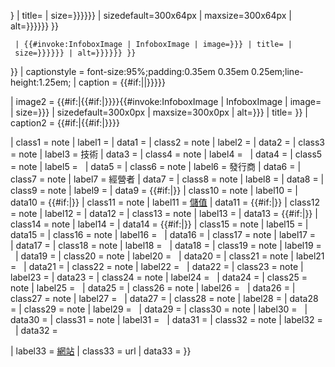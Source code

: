 {{infobox
| bodyclass  = vcard
| titleclass = fn n org
| title      = {{{name|<includeonly>{{PAGENAME}}</includeonly>}}}
| image      = {{#if:{{{screenshot|}}}
  | {{#invoke:InfoboxImage | InfoboxImage | image={{{image|{{{logo|}}}}}} | title={{{logo caption|}}} | size={{{image_size|{{{logo size|{{{logo_size|}}}}}}}}} | sizedefault=300x64px | maxsize=300x64px | alt={{{alt|{{{logo alt|{{{logo_alt|}}}}}}}}} }}	
  | {{#invoke:InfoboxImage | InfoboxImage | image={{{image|{{{logo|}}}}}} | title={{{logo caption|}}} | size={{{image_size|{{{logo size|{{{logo_size|}}}}}}}}} | alt={{{alt|{{{logo alt|{{{logo_alt|}}}}}}}}} }}
}}
| captionstyle = font-size:95%;padding:0.35em 0.35em 0.25em;line-height:1.25em;
| caption    = {{#if:{{{screenshot|}}}|{{{logo caption|}}}|{{{caption|{{{logo caption|}}}}}}}}


| image2     = {{#if:{{{screenshot|}}}|{{#if:{{{collapsible|}}}|{{hidden begin|toggle=left|title=Screenshot|titlestyle=text-align:left|contentstyle=text-align:center}}}}}}{{#invoke:InfoboxImage | InfoboxImage | image={{{screenshot|}}} | size={{{screenshot size|{{{screenshot_size|}}}}}} | sizedefault=300x0px | maxsize=300x0px | alt={{{screenshot alt|{{{screenshot_alt|}}}}}} | title={{{caption|}}} }}
| caption2   = {{#if:{{{screenshot|}}}|{{{caption|}}}{{#if:{{{collapsible|}}}|{{hidden end}}}}}}

| class1     = note
| label1     = {{nowrap|使用地區}}
| data1      = {{{location|}}}
| class2     = note
| label2     = {{nowrap|啟用時間}}
| data2      = {{{launched|}}}
| class3     = note
| label3     = 技術
| data3      = {{{technology_1|}}}
| class4     = note
| label4     = &nbsp;
| data4      = {{{technology_2|}}}
| class5     = note
| label5     = &nbsp;
| data5      = {{{technology_3|}}}
| class6     = note
| label6     = 發行商
| data6      = {{{operator|}}}
| class7     = note
| label7     = 經營者
| data7      = {{{manager|}}}
| class8     = note
| label8     = {{nowrap|[[貨幣|貨幣單位]]}}
| data8      = {{{currency|}}}
| class9     = note
| label9     = {{nowrap|內存金額上限}}
| data9      = {{#if:{{{maximum_credit|}}}|{{{maximum_credit|}}}}}
| class10    = note
| label10    = {{nowrap|內存金額下限}}
| data10     = {{#if:{{{minimum_credit|}}}|{{{minimum_credit|}}}}}
| class11    = note
| label11    = [[儲值卡|儲值]]
| data11     = {{#if:{{{stored_value|}}}|''{{{stored_value|}}}''}}
| class12    = note
| label12    = {{nowrap|有效期限}}
| data12     = {{{credit_expiry|}}}
| class13    = note
| label13    = {{nowrap|自動儲值}}
| data13     = {{#if:{{{automatic_recharge|}}}|{{{automatic_recharge|}}}}}
| class14    = note
| label14    = {{nowrap|無限使用}}
| data14     = {{#if:{{{unlimited_use|}}}|''{{{unlimited_use|}}}''}}
| class15    = note
| label15    = {{nowrap|有效場所}}
| data15     = {{{service_1|}}}
| class16    = note
| label16    = &nbsp;
| data16     = {{{service_2|}}}
| class17    = note
| label17    = &nbsp;
| data17     = {{{service_3|}}}
| class18    = note
| label18    = &nbsp;
| data18     = {{{service_4|}}}
| class19    = note
| label19    = &nbsp;
| data19     = {{{service_5|}}}
| class20    = note
| label20    = &nbsp;
| data20     = {{{service_6|}}}
| class21    = note
| label21    = &nbsp;
| data21     = {{{service_7|}}}
| class22    = note
| label22    = &nbsp;
| data22     = {{{service_8|}}}
| class23    = note
| label23    = {{nowrap|零售地點}}
| data23     = {{{sales_location_1|}}}
| class24    = note
| label24    = &nbsp;
| data24     = {{{sales_location_2|}}}
| class25    = note
| label25    = &nbsp;
| data25     = {{{sales_location_3|}}}
| class26    = note
| label26    = &nbsp;
| data26     = {{{sales_location_4|}}}
| class27    = note
| label27    = &nbsp;
| data27     = {{{sales_location_5|}}}
| class28    = note
| label28    = {{nowrap|其他樣式}}
| data28     = {{{variant_1|}}}
| class29    = note
| label29    = &nbsp;
| data29     = {{{variant_2|}}}
| class30    = note
| label30    = &nbsp;
| data30     = {{{variant_3|}}}
| class31    = note
| label31    = &nbsp;
| data31     = {{{variant_4|}}}
| class32    = note
| label32    = &nbsp;
| data32     = {{{variant_5|}}}

| label33    = [[網站]]
| class33    = url
| data33     = {{{homepage|}}}
}}<noinclude>{{documentation}}</noinclude>